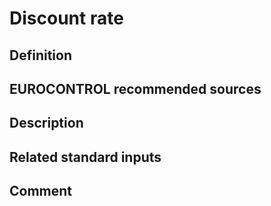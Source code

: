 # Discount rate

## Definition

## EUROCONTROL recommended sources

## Description

## Related standard inputs

## Comment

